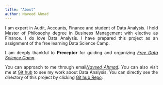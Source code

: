 ```yaml
---
title: "About"
author: Naveed Ahmad
---
```


<div style="text-align: justify;">I am expert in Audit, Accounts, Finance and student of Data Analysis. I hold Master of Philosophy degree in Business Management with elective as Finance. I do love Data Analysis. I have prepared this project as an assignment of the free learning Data Science Camp. 

I am deeply thankful to **Preceptor** for guiding and organizing [*Free Data Science Camp*](https://bootcamp.davidkane.info/). 

You can approach to me through email[*Naveed Ahmad*](naveedgill4u@yahoo.com). You can also visit me at [Git hub](https://github.com/naveedgill4u) to see my work about Data Analysis. You can directly see the directory of this project by clicking [Git hub Repo](https://github.com/naveedgill4u/income-inequality-county-wise).
</div> 


